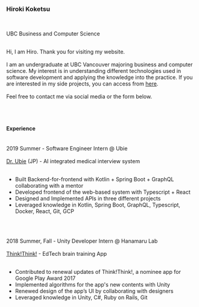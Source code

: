 <h3>Hiroki Koketsu</h3>
<br/>

UBC Business and Computer Science<br/>
<br/>

<p>
Hi, I am Hiro. Thank you for visiting my website.<br/>
<br/>
I am an undergraduate at UBC Vancouver majoring business and computer science. 
My interest is in understanding different technologies used in software development and applying the knowledge into the practice.
If you are interested in my side projects, you can access from <a href='/work'>here</a>.<br/>
<br/>
Feel free to contact me via social media or the form below. 

</p>

<br/><br/>

<h4>Experience</h4>

<br/>
2019 Summer - Software Engineer Intern @ Ubie<br/>
<br/>
<a href='https://ubie.life/'>Dr. Ubie</a> (JP) - AI integrated medical interview system<br/>
<br/>
<ul>
  <li>Built Backend-for-frontend with Kotlin + Spring Boot + GraphQL collaborating with a mentor</li>
  <li>Developed frontend of the web-based system with Typescript + React</li>
  <li>Designed and Implemented APIs in three different projects</li>
  <li>Leveraged knowledge in Kotlin, Spring Boot, GraphQL, Typescript, Docker, React, Git, GCP</li>
</ul>

<br/><br/>

2018 Summer, Fall - Unity Developer Intern @ Hanamaru Lab<br/>
<br/>
<a href='https://www.hanamarulab.com/en'>Think!Think!</a> - EdTech brain training App<br/>
<br/>
<ul>
  <li>Contributed to renewal updates of Think!Think!, a nominee app for Google Play Award 2017</li>
  <li>Implemented algorithms for the app's new contents with Unity</li>
  <li>Renewed design of the app’s UI by collaborating with designers</li>
  <li>Leveraged knowledge in Unity, C#, Ruby on Rails, Git</li>
</ul>
